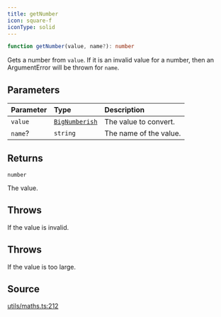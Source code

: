 ```yaml
---
title: getNumber
icon: square-f
iconType: solid
---
```


```ts
function getNumber(value, name?): number
```

Gets a number from `value`. If it is an invalid value for a number, then an ArgumentError will be thrown for `name`.

## Parameters

| Parameter | Type | Description |
| :------ | :------ | :------ |
| `value` | [`BigNumberish`](/sdk/content/type-aliases/BigNumberish) | The value to convert. |
| `name`? | `string` | The name of the value. |

## Returns

`number`

The value.

## Throws

If the value is invalid.

## Throws

If the value is too large.

## Source

[utils/maths.ts:212](https://github.com/dominant-strategies/quais.js/blob/c5f991423178493ef964731be9238d952f3e77dd/src/utils/maths.ts#L212)
